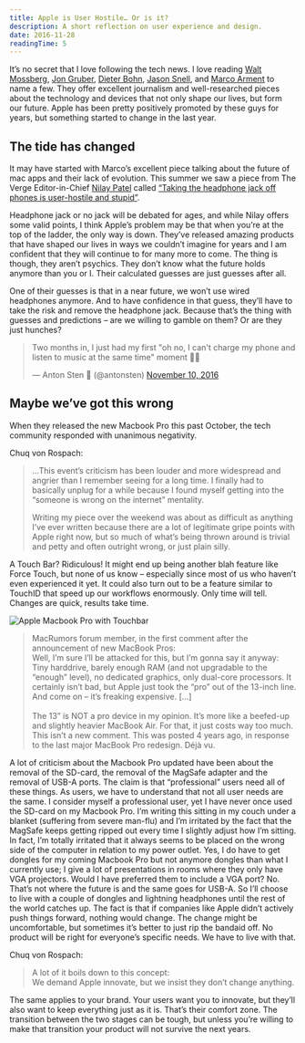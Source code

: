 ```yaml
---
title: Apple is User Hostile… Or is it?
description: A short reflection on user experience and design.
date: 2016-11-28
readingTime: 5
---
```


It’s no secret that I love following the tech news. I love reading <a href="http://www.theverge.com/walt-mossberg-verge" target="_blank">Walt Mossberg</a>, <a href="https://daringfireball.net" target="_blank">Jon Gruber</a>, <a href="https://theverge.com" target="_blank">Dieter Bohn</a>, <a href="https://sixcolors.com/" target="_blank">Jason Snell</a>, and <a href="https://marco.org/" target="_blank">Marco Arment</a> to name a few. They offer excellent journalism and well-researched pieces about the technology and devices that not only shape our lives, but form our future. Apple has been pretty positively promoted by these guys for years, but something started to change in the last year.

## The tide has changed

It may have started with Marco’s excellent piece talking about the future of mac apps and their lack of evolution. This summer we saw a piece from The Verge Editor-in-Chief <a href="https://twitter.com/reckless?lang=en" target="_blank">Nilay Patel</a> called <a href="http://www.theverge.com/circuitbreaker/2016/6/21/11991302/iphone-no-headphone-jack-user-hostile-stupid" target="_blank">“Taking the headphone jack off phones is user-hostile and stupid”</a>.

Headphone jack or no jack will be debated for ages, and while Nilay offers some valid points, I think Apple’s problem may be that when you’re at the top of the ladder, the only way is down. They’ve released amazing products that have shaped our lives in ways we couldn’t imagine for years and I am confident that they will continue to for many more to come. The thing is though, they aren’t psychics. They don’t know what the future holds anymore than you or I. Their calculated guesses are just guesses after all.

One of their guesses is that in a near future, we won’t use wired headphones anymore. And to have confidence in that guess, they’ll have to take the risk and remove the headphone jack. Because that’s the thing with guesses and predictions &#8211; are we willing to gamble on them? Or are they just hunches?

<blockquote class="twitter-tweet" data-width="500">
  <p lang="en" dir="ltr">
    Two months in, I just had my first "oh no, I can't charge my phone and listen to music at the same time" moment 🤔😳
  </p>

  <p>
    &mdash; Anton Sten 🐶 (@antonsten) <a href="https://twitter.com/antonsten/status/796769148713992192">November 10, 2016</a>
  </p>
</blockquote>

## Maybe we’ve got this wrong

When they released the new Macbook Pro this past October, the tech community responded with unanimous negativity.

Chuq von Rospach:

> &#8230;This event’s criticism has been louder and more widespread and angrier than I remember seeing for a long time. I finally had to basically unplug for a while because I found myself getting into the “someone is wrong on the internet” mentality.
>
> Writing my piece over the weekend was about as difficult as anything I’ve ever written because there are a lot of legitimate gripe points with Apple right now, but so much of what’s being thrown around is trivial and petty and often outright wrong, or just plain silly.

A Touch Bar? Ridiculous! It might end up being another blah feature like Force Touch, but none of us know &#8211; especially since most of us who haven’t even experienced it yet. It could also turn out to be a feature similar to TouchID that speed up our workflows enormously. Only time will tell. Changes are quick, results take time.

![Apple Macbook Pro with Touchbar](apple-macbookpro-7.gif)

> MacRumors forum member, in the first comment after the announcement of new MacBook Pros:
> <br />Well, I’m sure I’ll be attacked for this, but I’m gonna say it anyway:
> <br />Tiny harddrive, barely enough RAM (and not upgradable to the “enough” level), no dedicated graphics, only dual-core processors. It certainly isn’t bad, but Apple just took the “pro” out of the 13-inch line. And come on &#8211; it’s freaking expensive. […]
> <br /><br />The 13” is NOT a pro device in my opinion. It’s more like a beefed-up and slightly heavier MacBook Air. For that, it just costs way too much.
> <br />
> This isn’t a new comment. This was posted 4 years ago, in response to the last major MacBook Pro redesign. Déjà vu.

A lot of criticism about the Macbook Pro updated have been about the removal of the SD-card, the removal of the MagSafe adapter and the removal of USB-A ports. The claim is that “professional” users need all of these things. As users, we have to understand that not all user needs are the same. I consider myself a professional user, yet I have never once used the SD-card on my Macbook Pro. I’m writing this sitting in my couch under a blanket (suffering from severe man-flu) and I’m irritated by the fact that the MagSafe keeps getting ripped out every time I slightly adjust how I’m sitting. In fact, I’m totally irritated that it always seems to be placed on the wrong side of the computer in relation to my power outlet. Yes, I do have to get dongles for my coming Macbook Pro but not anymore dongles than what I currently use; I give a lot of presentations in rooms where they only have VGA projectors. Would I have preferred them to include a VGA port? No. That’s not where the future is and the same goes for USB-A. So I’ll choose to live with a couple of dongles and lightning headphones until the rest of the world catches up. The fact is that if companies like Apple didn’t actively push things forward, nothing would change. The change might be uncomfortable, but sometimes it’s better to just rip the bandaid off. No product will be right for everyone’s specific needs. We have to live with that.

Chuq von Rospach:

> A lot of it boils down to this concept:
> <br />We demand Apple innovate, but we insist they don’t change anything.

The same applies to your brand. Your users want you to innovate, but they’ll also want to keep everything just as it is. That’s their comfort zone. The transition between the two stages can be tough, but unless you’re willing to make that transition your product will not survive the next years.
